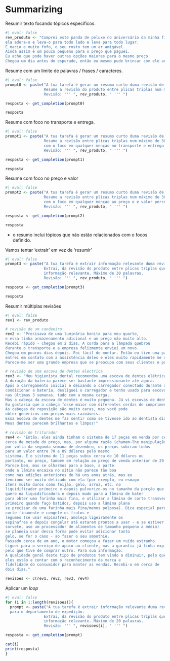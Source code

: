 # Summarizing

Resumir texto focando tópicos específicos.


```r
#| eval: false
rev_produto <- "Comprei este panda de peluxe no aniversário da minha filha, 
ela adora-o e leva-o para todo lado e leva para todo lugar. 
É macio e muito fofo, o seu rosto tem um ar amigável. 
Ainda assim é um pouco pequeno para o preço que paguei. 
Eu acho que pode haver outras opções maiores para o mesmo preço. 
Chegou um dia antes do esperado, então eu mesmo pude brincar com ele antes de lho entregar."
```

Resume com um limite de palavras / frases / caracteres.

```r
#| eval: false
prompt0 <- paste("A tua tarefa é gerar um resumo curto duma revisão de produto dum site de e-commerce.
                 Resume a revisão do produto entre plicas triplas num máximo de 30 palavras.
                 Revisão: ''' ", rev_produto, " ''' ")

resposta <- get_completion(prompt0)

resposta
```

Resume com foco no transporte e entrega.

```r
#| eval: false
prompt1 <- paste("A tua tarefa é gerar um resumo curto duma revisão de produtodum site de e-commerce.
                 Resume a revisão entre plicas triplas num máximo de 30 palavras, 
                 com o foco em qualquer mençao no transporte e entrega do produto.
                 Revisão: ''' ", rev_produto, " ''' ")

resposta <- get_completion(prompt1)

resposta

```

Resume com foco no preço e valor

```r
#| eval: false
prompt2 <- paste("A tua tarefa é gerar um resumo curto duma revisão de produtodum site de e-commerce.
                 Resume a revisão entre plicas triplas num máximo de 30 palavras, 
                 com o foco em qualquer mençao ao preço e e valor percepcionado.
                 Revisão: ''' ", rev_produto, " ''' ")

resposta <- get_completion(prompt2)

resposta

```

+ o resumo inclui tópicos que não estão relacionados com o focos definido.

Vamos tentar 'extrair' em vez de 'resumir'

```r
#| eval: false
prompt3 <- paste("A tua tarefa é extrair informação relevante duma revisão de produto dum site de e-commerce.
                 Extrai, da revisão do produto entre plicas triplas que se segue, 
                 informação relevante. Máximo de 30 palavras.
                 Revisão: ''' ", rev_produto, " ''' ")

resposta <- get_completion(prompt3)

resposta
```

Resumir múltiplas revisões

```r
#| eval: false
rev1 <- rev_produto

# revisão de um candeeiro
rev2 <- "Precisava de uma luminária bonita para meu quarto, 
e essa tinha armazenamento adicional e um preço não muito alto. 
Recebi rápido - chegou em 2 dias. A corda para a lâmpada quebrou 
durante o transporte e a empresa felizmente enviei um novo. 
Chegou em poucos dias depois. Foi fácil de montar. Então eu tive uma parte faltando,
entrei em contato com a assistência deles e eles muito rapidamente me deram a peça que faltava! 
Parece-me ser uma grande empresa que se preocupa com seus clientes e produtos."

# revisão de uma escova de dentes electrica
rev3 <- "Meu higienista dental recomendou uma escova de dentes elétrica, por isso que comprei esta. 
A duração da bateria parece ser bastante impressionante até agora. 
Após o carregamento inicial e deixando o carregador conectado durante a primeira semana para 
condicionar a bateria, desliguei o carregador e tenho usado para escovar duas vezes ao dia 
nas últimas 3 semanas, tudo com a mesma carga. 
Mas a cabeça da escova de dentes é muito pequena. Já vi escovas de dentes para bebês maiores que esta
Eu gostaria que a cabeça fosse maior com diferentes cerdas de comprimento para ficarem melhor entre os dentes porque este não. No geral, se você conseguir este em torno de US $ 50, é um bom negócio. 
As cabeças de reposição são muito caras, mas você pode
obter genéricos com preços mais razoáveis. 
Essa escova de dentes me faz sentir como se tivesse ido ao dentista diariamente. 
Meus dentes parecem brilhantes e limpos!"

# revisão de triturador
rev4 <- "Então, eles ainda tinham o sistema de 17 peças em venda por cerca de 49 dólares no mês de novembro, 
cerca de metade do preço, mas, por alguma razão (chamem-lhe manipulação de preços) 
por volta da segunda semana de dezembro, os preços subiram todos 
para um valor entre 70 e 89 dólares pelo mesmo 
sistema. E o sistema de 11 peças subiu cerca de 10 dólares ou 
portanto, no preço, também em relação ao preço de venda anterior de 29 dólares.
Parece bem, mas se olharmos para a base, a parte
onde a lâmina encaixa no sítio não parece tão boa
como nas edições anteriores de há uns anos atrás, mas eu 
tenciono ser muito delicado com ela (por exemplo, eu esmago 
itens muito duros como feijão, gelo, arroz, etc. no  
liquidificador primeiro e depois pulverizo-os no tamanho da porção que
quero na liquidificadora e depois mudo para a lâmina de bater 
para obter uma farinha mais fina, e utilizar a lâmina de corte transversal 
primeiro quando faço batidos, depois uso a lâmina plana 
se precisar de uma farinha mais fina/menos polposa). Dica especial para fazer batidos, 
corte finamente e congele os frutos e 
legumes (se usar espinafres, amoleça ligeiramente os  
espinafres e depois congelar até estarem prontos a usar - e se estiver a fazer 
sorvete, use um processador de alimentos de tamanho pequeno a médio)  
se planeia usar dessa forma pode evitar adicionar tanto 
gelo, se for o caso - ao fazer o seu smoothie. 
Passado cerca de um ano, o motor começou a fazer um ruído estranho. 
Liguei para o serviço de apoio ao cliente, mas a garantia já tinha expirado, 
pelo que tive de comprar outro. Para sua informação: 
A qualidade geral deste tipo de produtos tem vindo a diminuir, pelo que 
eles estão a contar com o reconhecimento da marca e 
fidelidade do consumidor para manter as vendas. Recebi-o em cerca de
dois dias."

revisoes <- c(rev1, rev2, rev3, rev4)
```


Aplicar um *loop*

```r
#| eval: false
for (i in 1:length(revisoes)){
  prompt <- paste("A tua tarefa é extrair informação relevante duma revisão de produto dum site de e-commerce 
  para o departamento de expedição.
                 Extrai, da revisão do produto entre plicas triplas que se segue, 
                 informação relevante. Máximo de 20 palavras.
                 Revisão: ''' ", revisoes[i], " ''' ")

resposta <- get_completion(prompt)

cat(i)
print(resposta)
} 
```

